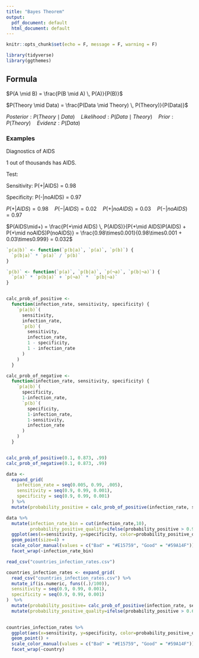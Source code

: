 ```yaml
---
title: "Bayes Theorem"
output:
  pdf_document: default
  html_document: default
---
```


```r
knitr::opts_chunk$set(echo = F, message = F, warning = F)
```

```r
library(tidyverse)
library(ggthemes)
```

## Formula

$P(A \mid B) = \frac{P(B \mid A) \, P(A)}{P(B)}$


$P(Theory \mid Data) = \frac{P(Data \mid Theory) \, P(Theory)}{P(Data)}$

$Posterior: P(Theory \mid Data) \quad Likelihood: P(Data \mid Theory) \quad Prior: P(Theory)  \quad Evidenz:  {P(Data)}$





### Examples

Diagnostics of AIDS

1 out of thousands has AIDS.


Test:

Sensitivity: P(+|AIDS) = 0.98

Specificity: P(-|noAIDS) = 0.97

$P(+|AIDS) = 0.98 \quad  P(-|AIDS) = 0.02 \quad P(+|noAIDS) = 0.03  \quad P(-|noAIDS) = 0.97$



$P(AIDS\mid+) = \frac{P(+\mid AIDS) \, P(AIDS)}{P(+\mid AIDS)P(AIDS) + P(+\mid noAIDS)P(noAIDS)} = \frac{0.98\times0.001}{0.98\times0.001 + 0.03\times0.999} = 0.032$




```r
`p(a|b)` <- function(`p(b|a)`, `p(a)`, `p(b)`) {
  `p(b|a)` * `p(a)` / `p(b)`
}

`p(b)` <- function(`p(a)`, `p(b|a)`, `p(¬a)`, `p(b|¬a)`) {
  `p(a)` * `p(b|a)` + `p(¬a)` *  `p(b|¬a)`
}


calc_prob_of_positive <-
  function(infection_rate, sensitivity, specificity) {
    `p(a|b)`(
      sensitivity,
      infection_rate,
      `p(b)`(
        sensitivity,
        infection_rate,
        1 - specificity,
        1 - infection_rate
      )
    )
  }

calc_prob_of_negative <-
  function(infection_rate, sensitivity, specificity) {
    `p(a|b)`(
      specificity,
      1-infection_rate,
      `p(b)`(
        specificity,
        1-infection_rate,
        1-sensitivity,
        infection_rate
      )
    )
  }


calc_prob_of_positive(0.1, 0.873, .99)
calc_prob_of_negative(0.1, 0.873, .99)

```

```r

data <-
  expand_grid(
    infection_rate = seq(0.005, 0.99, .005),
    sensitivity = seq(0.9, 0.99, 0.001),
    specificity = seq(0.9, 0.99, 0.001)
  ) %>%
  mutate(probability_positive = calc_prob_of_positive(infection_rate, sensitivity, specificity))
```

```r
data %>% 
  mutate(infection_rate_bin = cut(infection_rate,10), 
         probability_positive_quality=ifelse(probability_positive > 0.9, "Good","Bad")) %>% 
  ggplot(aes(x=sensitivity, y=specificity, color=probability_positive_quality)) +
  geom_point(size=4) +
  scale_color_manual(values = c("Bad" = "#E15759", "Good" = "#59A14F")) +
  facet_wrap(~infection_rate_bin)
```

```r
read_csv("countries_infection_rates.csv")
```


```r
countries_infection_rates <- expand_grid(
  read_csv("countries_infection_rates.csv") %>% 
  mutate_if(is.numeric, funs((.)/100)),
  sensitivity = seq(0.9, 0.99, 0.001),
  specificity = seq(0.9, 0.99, 0.001)
)  %>% 
  mutate(probability_positive= calc_prob_of_positive(infection_rate, sensitivity, specificity)) %>% 
  mutate(probability_positive_quality=ifelse(probability_positive > 0.6, "Good","Bad"))
  
```

```r
countries_infection_rates %>% 
  ggplot(aes(x=sensitivity, y=specificity, color=probability_positive_quality)) +
  geom_point() + 
  scale_color_manual(values = c("Bad" = "#E15759", "Good" = "#59A14F")) +
  facet_wrap(~country)
  
  

```



